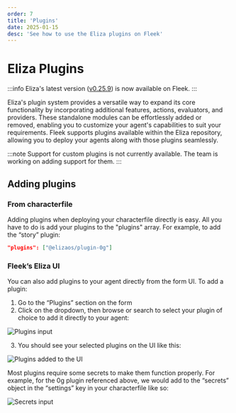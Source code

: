 ```yaml
---
order: 7
title: 'Plugins'
date: 2025-01-15
desc: 'See how to use the Eliza plugins on Fleek'
---
```


# Eliza Plugins

:::info
Eliza's latest version ([v0.25.9](https://elizaos.github.io/eliza/docs/changelog/#v0259-march-02-2025)) is now available on Fleek.
:::

Eliza's plugin system provides a versatile way to expand its core functionality by incorporating additional features, actions, evaluators, and providers. These standalone modules can be effortlessly added or removed, enabling you to customize your agent's capabilities to suit your requirements.
Fleek supports plugins available within the Eliza repository, allowing you to deploy your agents along with those plugins seamlessly.

:::note
Support for custom plugins is not currently available. The team is working on adding support for them.
:::

## Adding plugins

### From characterfile

Adding plugins when deploying your characterfile directly is easy. All you have to do is add your plugins to the "plugins" array. For example, to add the “story” plugin:

```json
"plugins": ["@elizaos/plugin-0g"]
```

### Fleek’s Eliza UI

You can also add plugins to your agent directly from the form UI. To add a plugin:

1. Go to the “Plugins” section on the form
2. Click on the dropdown, then browse or search to select your plugin of choice to add it directly to your agent:

![Plugins input](./plugins-input.png)

3. You should see your selected plugins on the UI like this:

![Plugins added to the UI](./added-plugins.png)

Most plugins require some secrets to make them function properly. For example, for the 0g plugin referenced above, we would add to the “secrets” object in the “settings” key in your characterfile like so:

![Secrets input](./secrets.png)
